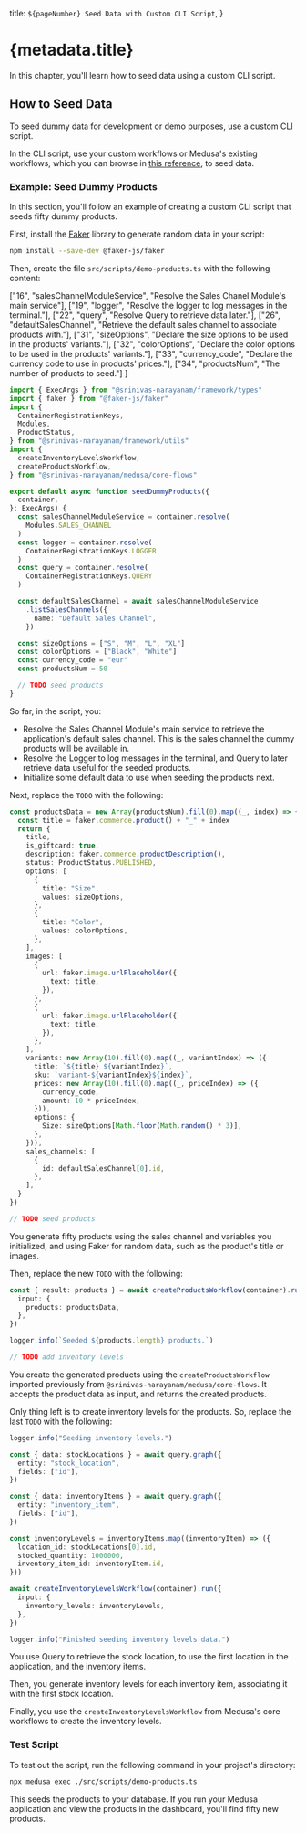   title: `${pageNumber} Seed Data with Custom CLI Script`,
}

# {metadata.title}

In this chapter, you'll learn how to seed data using a custom CLI script.

## How to Seed Data

To seed dummy data for development or demo purposes, use a custom CLI script.

In the CLI script, use your custom workflows or Medusa's existing workflows, which you can browse in [this reference](!resources!/medusa-workflows-reference), to seed data.

### Example: Seed Dummy Products

In this section, you'll follow an example of creating a custom CLI script that seeds fifty dummy products.

First, install the [Faker](https://fakerjs.dev/) library to generate random data in your script:

```bash npm2yarn
npm install --save-dev @faker-js/faker
```

Then, create the file `src/scripts/demo-products.ts` with the following content:

  ["16", "salesChannelModuleService", "Resolve the Sales Chanel Module's main service"],
  ["19", "logger", "Resolve the logger to log messages in the terminal."],
  ["22", "query", "Resolve Query to retrieve data later."],
  ["26", "defaultSalesChannel", "Retrieve the default sales channel to associate products with."],
  ["31", "sizeOptions", "Declare the size options to be used in the products' variants."],
  ["32", "colorOptions", "Declare the color options to be used in the products' variants."],
  ["33", "currency_code", "Declare the currency code to use in products' prices."],
  ["34", "productsNum", "The number of products to seed."]
]

```ts title="src/scripts/demo-products.ts" highlights={highlights} collapsibleLines="1-12" expandButtonLabel="Show Imports"
import { ExecArgs } from "@srinivas-narayanam/framework/types"
import { faker } from "@faker-js/faker"
import { 
  ContainerRegistrationKeys, 
  Modules, 
  ProductStatus,
} from "@srinivas-narayanam/framework/utils"
import { 
  createInventoryLevelsWorkflow,
  createProductsWorkflow,
} from "@srinivas-narayanam/medusa/core-flows"

export default async function seedDummyProducts({
  container,
}: ExecArgs) {
  const salesChannelModuleService = container.resolve(
    Modules.SALES_CHANNEL
  )
  const logger = container.resolve(
    ContainerRegistrationKeys.LOGGER
  )
  const query = container.resolve(
    ContainerRegistrationKeys.QUERY
  )

  const defaultSalesChannel = await salesChannelModuleService
    .listSalesChannels({
      name: "Default Sales Channel",
    })

  const sizeOptions = ["S", "M", "L", "XL"]
  const colorOptions = ["Black", "White"]
  const currency_code = "eur"
  const productsNum = 50

  // TODO seed products
}
```

So far, in the script, you:

- Resolve the Sales Channel Module's main service to retrieve the application's default sales channel. This is the sales channel the dummy products will be available in.
- Resolve the Logger to log messages in the terminal, and Query to later retrieve data useful for the seeded products.
- Initialize some default data to use when seeding the products next.

Next, replace the `TODO` with the following:

```ts title="src/scripts/demo-products.ts"
const productsData = new Array(productsNum).fill(0).map((_, index) => {
  const title = faker.commerce.product() + "_" + index
  return {
    title,
    is_giftcard: true,
    description: faker.commerce.productDescription(),
    status: ProductStatus.PUBLISHED,
    options: [
      {
        title: "Size",
        values: sizeOptions,
      },
      {
        title: "Color",
        values: colorOptions,
      },
    ],
    images: [
      {
        url: faker.image.urlPlaceholder({
          text: title,
        }),
      },
      {
        url: faker.image.urlPlaceholder({
          text: title,
        }),
      },
    ],
    variants: new Array(10).fill(0).map((_, variantIndex) => ({
      title: `${title} ${variantIndex}`,
      sku: `variant-${variantIndex}${index}`,
      prices: new Array(10).fill(0).map((_, priceIndex) => ({
        currency_code,
        amount: 10 * priceIndex,
      })),
      options: {
        Size: sizeOptions[Math.floor(Math.random() * 3)],
      },
    })),
    sales_channels: [
      {
        id: defaultSalesChannel[0].id,
      },
    ],
  }
})

// TODO seed products
```

You generate fifty products using the sales channel and variables you initialized, and using Faker for random data, such as the product's title or images.

Then, replace the new `TODO` with the following:

```ts title="src/scripts/demo-products.ts"
const { result: products } = await createProductsWorkflow(container).run({
  input: {
    products: productsData,
  },
})

logger.info(`Seeded ${products.length} products.`)

// TODO add inventory levels
```

You create the generated products using the `createProductsWorkflow` imported previously from `@srinivas-narayanam/medusa/core-flows`. It accepts the product data as input, and returns the created products.

Only thing left is to create inventory levels for the products. So, replace the last `TODO` with the following:

```ts title="src/scripts/demo-products.ts"
logger.info("Seeding inventory levels.")

const { data: stockLocations } = await query.graph({
  entity: "stock_location",
  fields: ["id"],
})

const { data: inventoryItems } = await query.graph({
  entity: "inventory_item",
  fields: ["id"],
})

const inventoryLevels = inventoryItems.map((inventoryItem) => ({
  location_id: stockLocations[0].id,
  stocked_quantity: 1000000,
  inventory_item_id: inventoryItem.id,
}))

await createInventoryLevelsWorkflow(container).run({
  input: {
    inventory_levels: inventoryLevels,
  },
})

logger.info("Finished seeding inventory levels data.")
```

You use Query to retrieve the stock location, to use the first location in the application, and the inventory items.

Then, you generate inventory levels for each inventory item, associating it with the first stock location.

Finally, you use the `createInventoryLevelsWorkflow` from Medusa's core workflows to create the inventory levels.

### Test Script

To test out the script, run the following command in your project's directory:

```bash
npx medusa exec ./src/scripts/demo-products.ts
```

This seeds the products to your database. If you run your Medusa application and view the products in the dashboard, you'll find fifty new products.
